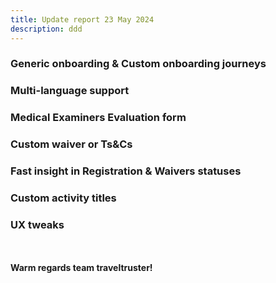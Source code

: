 ```yaml
---
title: Update report 23 May 2024
description: ddd
---
```


### Generic onboarding & Custom onboarding journeys

### Multi-language support

### Medical Examiners Evaluation form

### Custom waiver or Ts&Cs 

### Fast insight in Registration & Waivers statuses

### Custom activity titles

### UX tweaks


<br></br><b>Warm regards team traveltruster!</b>

